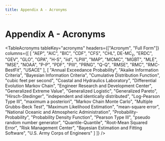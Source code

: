 ```yaml
---
title: Appendix A - Acronyms
---
```



<NavContainer
  link="/desktop-applications/rmc-bestfit"
  linkTitle="RMC-BestFit"
  document="desktop-applications/rmc-bestfit/users-guide"
/>

# Appendix A - Acronyms

<TableAcronyms
  tableKey="acronyms"
  headers={["Acronym", "Full Form"]}
  columns={[
    [
      "AEP", "AIC", "BIC", "CDF", "CFS", "CHL", <span key="de-mc">DE-MC<sub>z</sub></span>, "ERDC", "GEV", "GLO", "GPA", 
      "H-S", "iid", "LPIII", "MAP", "MCMC", "MGBT", "MLE", "MSE", "NOAA", "P-P", "PDF", "PIII", "PRNG", "Q-Q", "RMSE", 
      "RMC", "RMC-BestFit", "USACE"
    ],
    [
      "Annual Exceedance Probability", "Akaike Information Criteria", "Bayesian Information Criteria",
      "Cumulative Distribution Function", "cubic feet per second", "Coastal and Hydraulics Laboratory",
      "Differential Evolution Markov Chain", "Engineer Research and Development Center", "Generalized Extreme Value",
      "Generalized Logistic", "Generalized Pareto", "Hirsch-Stedinger", "independent and identically distributed",
      "Log-Pearson Type III", "maximum a posteriori", "Markov Chain Monte Carlo", "Multiple Grubbs-Beck Test",
      "Maximum Likelihood Estimation", "mean-square error", "National Oceanic and Atmospheric Administration",
      "Probability-Probability", "Probability Density Function", "Pearson Type III", "pseudo random number generator",
      "Quantile-Quantile", "Root-Mean Squared Error", "Risk Management Center",
      "Bayesian Estimation and Fitting Software", "U.S. Army Corps of Engineers"
    ]
  ]}
/>
